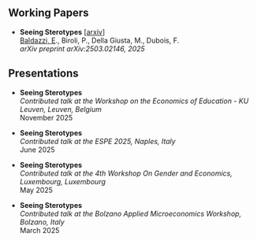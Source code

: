 ## **Working Papers**

-   **Seeing Sterotypes** \[[arxiv](https://arxiv.org/abs/2503.02146)\]\
    [Baldazzi, E]{.underline}., Biroli, P., Della Giusta, M., Dubois, F.\
    *arXiv preprint arXiv:2503.02146, 2025*


## **Presentations**

- **Seeing Sterotypes**\
  *Contributed talk at the [Workshop on the Economics of Education - KU Leuven](https://feb.kuleuven.be/drc/LEER/bridge-project/workshop-on-the-economics-of-education){style="text-decoration: none"}, Leuven, Belgium\
  *November 2025

- **Seeing Sterotypes**\
  *Contributed talk at the [ESPE 2025](https://www.espe2025naples.com/){style="text-decoration: none"}, Naples, Italy\
  *June 2025

- **Seeing Sterotypes**\
  *Contributed talk at the [4th Workshop On Gender and Economics](https://inomics.com/conference/call-for-papers-4th-workshop-on-gender-and-economics-1547797#:~:text=The%20fourth%20edition%20of%20the,on%2022%2D23%20May%202025.){style="text-decoration: none"}, Luxembourg, Luxembourg\
  *May 2025

- **Seeing Sterotypes**\
  *Contributed talk at the [Bolzano Applied Microeconomics Workshop](https://www.unibz.it/en/events/bolzano-applied-microeconomics-workshop-2025){style="text-decoration: none"}, Bolzano, Italy\
  *March 2025